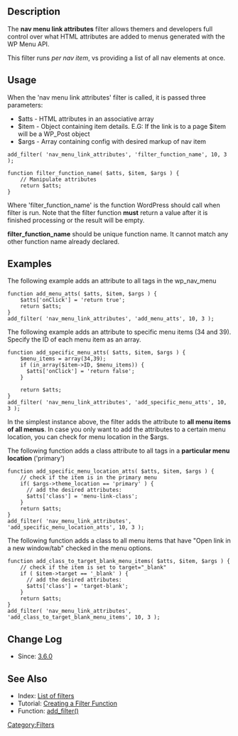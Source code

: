 == Description ==
The <b>nav menu link attributes</b> filter allows themers and developers full control over what HTML attributes are added to menus generated with the WP Menu API.

This filter runs <i>per nav item</i>, vs providing a list of all nav elements at once.

== Usage ==
When the 'nav menu link attributes' filter is called, it is passed three parameters: 
<ul>
<li>$atts - HTML attributes in an associative array</li>
<li>$item - Object containing item details. E.G: If the link is to a page $item will be a WP_Post object</li>
<li>$args - Array containing config with desired markup of nav item</li>
</ul>

<pre>
add_filter( 'nav_menu_link_attributes', 'filter_function_name', 10, 3 );

function filter_function_name( $atts, $item, $args ) {
    // Manipulate attributes
    return $atts;
}
</pre>

Where 'filter_function_name' is the function WordPress should call when filter is run. Note that the filter function <b>must</b> return a value after it is finished processing or the result will be empty.

'''filter_function_name''' should be unique function name. It cannot match any other function name already declared.

== Examples ==

The following example adds an attribute to all <a> tags in the wp_nav_menu
<pre>
function add_menu_atts( $atts, $item, $args ) {
	$atts['onClick'] = 'return true';
    return $atts;
}
add_filter( 'nav_menu_link_attributes', 'add_menu_atts', 10, 3 );
</pre>

The following example adds an attribute to specific menu items (34 and 39). Specify the ID of each menu item as an array.
<pre>
function add_specific_menu_atts( $atts, $item, $args ) {
	$menu_items = array(34,39);
	if (in_array($item->ID, $menu_items)) {
	  $atts['onClick'] = 'return false';
	}
	
    return $atts;
}
add_filter( 'nav_menu_link_attributes', 'add_specific_menu_atts', 10, 3 );
</pre>

In the simplest instance above, the filter adds the attribute to '''all menu items of all menus'''. In case you only want to add the attributes to a certain menu location, you can check for menu location in the $args. 

The following function adds a class attribute to all <a> tags in a '''particular menu location''' ('primary')
<pre>
function add_specific_menu_location_atts( $atts, $item, $args ) {
    // check if the item is in the primary menu
    if( $args->theme_location == 'primary' ) {
      // add the desired attributes:
      $atts['class'] = 'menu-link-class';
    }
    return $atts;
}
add_filter( 'nav_menu_link_attributes', 'add_specific_menu_location_atts', 10, 3 );
</pre>

The following function adds a class to all menu items that have "Open link in a new window/tab" checked in the menu options.
<pre>
function add_class_to_target_blank_menu_items( $atts, $item, $args ) {
    // check if the item is set to target="_blank"
    if ( $item->target == '_blank' ) {
      // add the desired attributes:
      $atts['class'] = 'target-blank';
    }
    return $atts;
}
add_filter( 'nav_menu_link_attributes', 'add_class_to_target_blank_menu_items', 10, 3 );
</pre>

== Change Log ==
* Since: [[Version_3.6|3.6.0]]

==See Also==
* Index: [[Plugin_API/Filter_Reference|List of filters]]
* Tutorial: [[Plugin_API#Create_a_Filter_Function|Creating a Filter Function]]
* Function: [[Function_Reference/add_filter|add_filter()]]

[[Category:Filters]]